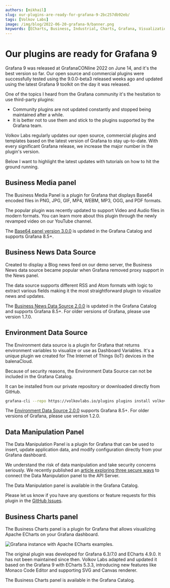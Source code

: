 ```yaml
---
authors: [mikhail]
slug: our-plugins-are-ready-for-grafana-9-2bc257db92eb/
tags: [Volkov Labs]
image: /img/blog/2022-06-20-grafana-9/banner.png
keywords: [ECharts, Business, Industrial, Charts, Grafana, Visualization]
---
```



# Our plugins are ready for Grafana 9

Grafana 9 was released at GrafanaCONline 2022 on June 14, and it's the best version so far. Our open source and commercial plugins were successfully tested using the 9.0.0-beta3 released weeks ago and updated using the latest Grafana 9 toolkit on the day it was released.

One of the topics I heard from the Grafana community it's the hesitation to use third-party plugins:

- Community plugins are not updated constantly and stopped being maintained after a while.
- It is better not to use them and stick to the plugins supported by the Grafana team.

Volkov Labs regularly updates our open source, commercial plugins and templates based on the latest version of Grafana to stay up-to-date. With every significant Grafana release, we increase the major number in the plugin's version.

Below I want to highlight the latest updates with tutorials on how to hit the ground running.

## Business Media panel

The Business Media Panel is a plugin for Grafana that displays Base64 encoded files in PNG, JPG, GIF, MP4, WEBM, MP3, OGG, and PDF formats.

The popular plugin was recently updated to support Video and Audio files in modern formats. You can learn more about this plugin through the newly revamped video on our YouTube channel.

<Youtube
  id="1_bgLSehjhg"
  title="Images, PDFs, Video, Live Camera Feed on Grafana Dashboard."
/>

The [Base64 panel version 3.0.0](/plugins/volkovlabs-image-panel/release) is updated in the Grafana Catalog and supports Grafana 8.5+.

## Business News Data Source

Created to display a Blog news feed on our demo server, the Business News data source became popular when Grafana removed proxy support in the News panel.

The data source supports different RSS and Atom formats with logic to extract various fields making it the most straightforward plugin to visualize news and updates.

<Youtube id="RAxqS2hpWkg" title="News feed tutorial for Grafana Dashboard." />

The [Business News Data Source 2.0.0](/plugins/volkovlabs-rss-datasource/release) is updated in the Grafana Catalog and supports Grafana 8.5+. For older versions of Grafana, please use version 1.7.0.

## Environment Data Source

The Environment data source is a plugin for Grafana that returns environment variables to visualize or use as Dashboard Variables. It's a unique plugin we created for The Internet of Things (IoT) devices in the balenaCloud.

<Youtube
  id="sczRq2lI3e4"
  title="Dashboard, Global and Environment variables."
/>

Because of security reasons, the Environment Data Source can not be included in the Grafana Catalog.

It can be installed from our private repository or downloaded directly from GitHub.

```sh
grafana-cli --repo https://volkovlabs.io/plugins plugins install volkovlabs-env-datasource
```

The [Environment Data Source 2.0.0](/grafana/volkovlabs-env-datasource/release) supports Grafana 8.5+. For older versions of Grafana, please use version 1.2.0.

## Data Manipulation Panel

The Data Manipulation Panel is a plugin for Grafana that can be used to insert, update application data, and modify configuration directly from your Grafana dashboard.

<Youtube
  id="DXALVG8GijM"
  title="Manual data entering and User input into Dashboard."
/>

We understand the risk of data manipulation and take security concerns seriously. We recently published an [article exploring three secure ways](/blog/how-to-connect-the-data-manipulation-plugin-for-grafana-to-api-server-1abe5f60c904) to connect the Data Manipulation panel to the API Server.

The Data Manipulation panel is available in the Grafana Catalog.

Please let us know if you have any questions or feature requests for this plugin in the [GitHub Issues](https://github.com/VolkovLabs/volkovlabs-form-panel/issues).

## Business Charts panel

The Business Charts panel is a plugin for Grafana that allows visualizing Apache ECharts on your Grafana dashboard.

<Image
  title="Grafana instance with Apache ECharts examples."
  src="https://github.com/VolkovLabs/volkovlabs-echarts-panel/raw/main/src/img/examples.png"
/>

The original plugin was developed for Grafana 6.3/7.0 and ECharts 4.9.0. It has not been maintained since then. Volkov Labs adapted and updated it based on the Grafana 9 with ECharts 5.3.3, introducing new features like Monaco Code Editor and supporting SVG and Canvas renderer.

<Youtube id="DxqCrBEmrQw" title="How to create modern dashboards in Grafana." />

The Business Charts panel is available in the Grafana Catalog.
